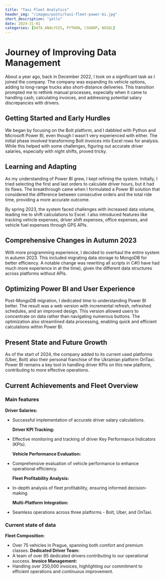 ```yaml
---
title: "Taxi Fleet Analytics"
header_img: "/images/posts/taxi-fleet-power-bi.jpg"
short_description: "yello"
date: 2024-31-01
categories: [DATA_ANALYSIS, PYTHON, CSHARP, NOSQL]
---
```


# Journey of Improving Data Management

About a year ago, back in December 2022, I took on a significant task as I joined the company. The company was expanding its vehicle options, adding to long-range trucks also short-distance deliveries. This transition prompted me to rethink manual processes, especially when it came to handling cash, calculating invoices, and addressing potential salary discrepancies with drivers.

## Getting Started and Early Hurdles

We began by focusing on the Bolt platform, and I dabbled with Python and Microsoft Power BI, even though I wasn't very experienced with either. The initial phase involved transforming Bolt invoices into Excel rows for analysis. While this helped with some challenges, figuring out accurate driver salaries, especially with night shifts, proved tricky.

## Learning and Adapting

As my understanding of Power BI grew, I kept refining the system. Initially, I tried selecting the first and last orders to calculate driver hours, but it had its flaws. The breakthrough came when I formulated a Power BI solution that considered the difference between consecutive orders and the total ride time, providing a more accurate outcome.

By spring 2023, the system faced challenges with increased data volume, leading me to shift calculations to Excel. I also introduced features like tracking vehicle expenses, driver shift expenses, office expenses, and vehicle fuel expenses through GPS APIs.

## Comprehensive Changes in Autumn 2023

With more programming experience, I decided to overhaul the entire system in autumn 2023. This included migrating data storage to MongoDB for better efficiency. A notable change was rewriting all scripts in C#(I have had much more experience in at the time), given the different data structures across platforms without APIs.

## Optimizing Power BI and User Experience

Post-MongoDB migration, I dedicated time to understanding Power BI better. The result was a web version with incremental refresh, refreshed schedules, and an improved design. This version allowed users to concentrate on data rather than navigating numerous buttons. The optimization also streamlined data processing, enabling quick and efficient calculations within Power BI.

## Present State and Future Growth

As of the start of 2024, the company added to its current used platforms (Uber, Bolt) also their personal franchise of the Ukrainian platform OnTaxi. Power BI remains a key tool in handling driver KPIs on this new platform, contributing to more effective operations.

## Current Achievements and Fleet Overview

### Main features

**Driver Salaries:**

- Successful implementation of accurate driver salary calculations.

  **Driver KPI Tracking:**

- Effective monitoring and tracking of driver Key Performance Indicators (KPIs).

  **Vehicle Performance Evaluation:**

- Comprehensive evaluation of vehicle performance to enhance operational efficiency.

  **Fleet Profitability Analysis:**

- In-depth analysis of fleet profitability, ensuring informed decision-making.

  **Multi-Platform Integration:**

- Seamless operations across three platforms - Bolt, Uber, and OnTaxi.

### Current state of data

**Fleet Composition:**

- Over 75 vehicles in Prague, spanning both comfort and premium classes.
  **Dedicated Driver Team:**
- A team of over 85 dedicated drivers contributing to our operational success.
  **Invoice Management:**
- Handling over 250,000 invoices, highlighting our commitment to efficient operations and continuous improvement.
